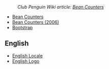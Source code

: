 :''Club Penguin Wiki article: [[clubpenguinwiki:Bean Counters|Bean Counters]]''

*[[Media:BeanCounters.swf|Bean Counters]]
*[[Media:BeanCounters2006.swf|Bean Counters (2006)]]
*[[Media:BeanCountersBootstrap.swf|Bootstrap]]

==English==
*[[Media:BeanCountersLocale.swf|English Locale]]
*[[Media:BeanCountersLogo.swf|English Logo]]